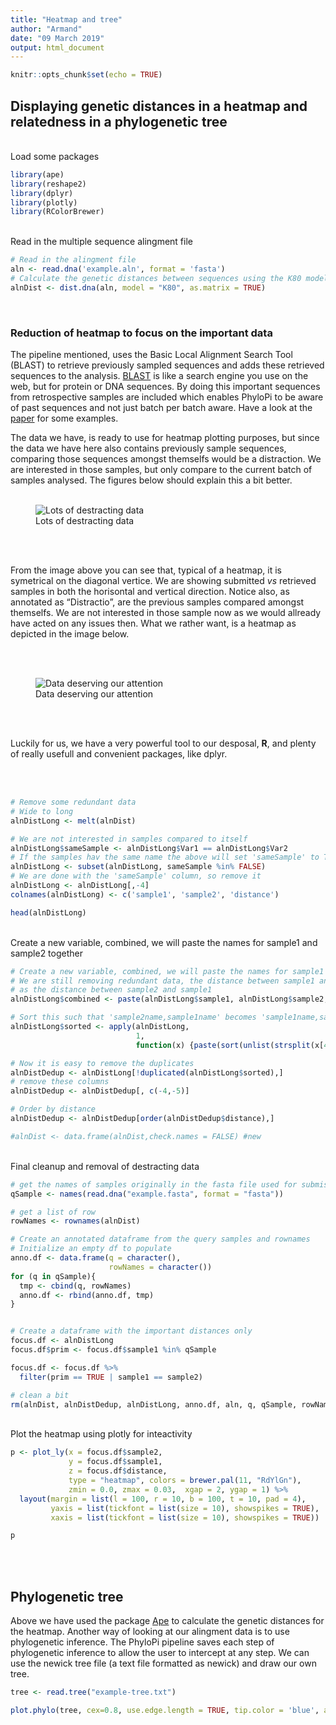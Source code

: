 ```yaml
---
title: "Heatmap and tree"
author: "Armand"
date: "09 March 2019"
output: html_document
---
```


```r
knitr::opts_chunk$set(echo = TRUE)
```

## Displaying genetic distances in a heatmap and relatedness in a phylogenetic tree
<br>
Load some packages
<br>
```r
library(ape)
library(reshape2)
library(dplyr)
library(plotly)
library(RColorBrewer)
```
<br>
Read in the multiple sequence alingment file
<br>
```r
# Read in the alingment file
aln <- read.dna('example.aln', format = 'fasta')
# Calculate the genetic distances between sequences using the K80 model, as.mattrix makes the rest easier
alnDist <- dist.dna(aln, model = "K80", as.matrix = TRUE)


```
<br>

### Reduction of heatmap to focus on the important data

The pipeline mentioned, uses the Basic Local Alignment Search Tool (BLAST) to retrieve previously sampled sequences and adds these retrieved sequences to the analysis.  [BLAST](https://blast.ncbi.nlm.nih.gov/Blast.cgi) is like a search engine you use on the web, but for protein or DNA sequences.  By doing this important sequences from retrospective samples are included which enables PhyloPi to be aware of past sequences and not just batch per batch aware.  Have a look at the [paper](https://journals.plos.org/plosone/article/comments?id=10.1371/journal.pone.0213241) for some examples.
<br>

The data we have, is ready to use for heatmap plotting purposes, but since the data we have here also contains previously sample sequences, comparing those sequences amongst themselfs would be a distraction.  We are interested in those samples, but only compare to the current batch of samples analysed.  The figures below should explain this a bit better. 
<br><br>

![Lots of destracting data](heatmap_full.png)

<br><br>

From the image above you can see that, typical of a heatmap, it is symetrical on the diagonal vertice.  We are showing submitted *vs* retrieved samples in both the horisontal and vertical direction.  Notice also, as annotated as "Distractio", are the previous samples compared amongst themselfs.  We are not interested in those sample now as we would allready have acted on any issues then.  What we rather want, is a heatmap as depicted in the image below.

<br><br>

![Data deserving our attention](heatmap_focused.png)

<br><br>

Luckily for us, we have a very powerful tool to our desposal, **R**, and plenty of really usefull and convenient packages, like dplyr.

<br><br>
```r
# Remove some redundant data
# Wide to long
alnDistLong <- melt(alnDist)

# We are not interested in samples compared to itself
alnDistLong$sameSample <- alnDistLong$Var1 == alnDistLong$Var2
# If the samples hav the same name the above will set 'sameSample' to TRUE, we keep only FALSE
alnDistLong <- subset(alnDistLong, sameSample %in% FALSE)
# We are done with the 'sameSample' column, so remove it
alnDistLong <- alnDistLong[,-4]
colnames(alnDistLong) <- c('sample1', 'sample2', 'distance')

head(alnDistLong)
```

<br>
Create a new variable, combined, we will paste the names for sample1 and sample2 together
<br>
```r
# Create a new variable, combined, we will paste the names for sample1 and sample2 together
# We are still removing redundant data, the distance between sample1 and sample2 is the same
# as the distance between sample2 and sample1
alnDistLong$combined <- paste(alnDistLong$sample1, alnDistLong$sample2, sep = ",")

# Sort this such that 'sample2name,sample1name' becomes 'sample1name,sample2name' or wise versa, but they wil now be identical
alnDistLong$sorted <- apply(alnDistLong,
                            1,
                            function(x) {paste(sort(unlist(strsplit(x[4], split=","))), collapse = ",")})

# Now it is easy to remove the duplicates
alnDistDedup <- alnDistLong[!duplicated(alnDistLong$sorted),]
# remove these columns
alnDistDedup <- alnDistDedup[, c(-4,-5)]

# Order by distance
alnDistDedup <- alnDistDedup[order(alnDistDedup$distance),]

#alnDist <- data.frame(alnDist,check.names = FALSE) #new
```
<br>
Final cleanup and removal of destracting data
<br>
```r
# get the names of samples originally in the fasta file used for submission
qSample <- names(read.dna("example.fasta", format = "fasta"))

# get a list of row
rowNames <- rownames(alnDist)

# Create an annotated dataframe from the query samples and rownames
# Initialize an empty df to populate
anno.df <- data.frame(q = character(),
                      rowNames = character())
for (q in qSample){
  tmp <- cbind(q, rowNames)
  anno.df <- rbind(anno.df, tmp)
}


# Create a dataframe with the important distances only
focus.df <- alnDistLong
focus.df$prim <- focus.df$sample1 %in% qSample

focus.df <- focus.df %>% 
  filter(prim == TRUE | sample1 == sample2)

# clean a bit
rm(alnDist, alnDistDedup, alnDistLong, anno.df, aln, q, qSample, rowNames, tmp)

```
<br>
Plot the heatmap using plotly for inteactivity
<br>
```r
p <- plot_ly(x = focus.df$sample2,
             y = focus.df$sample1,
             z = focus.df$distance,
             type = "heatmap", colors = brewer.pal(11, "RdYlGn"), 
             zmin = 0.0, zmax = 0.03,  xgap = 2, ygap = 1) %>% 
  layout(margin = list(l = 100, r = 10, b = 100, t = 10, pad = 4), 
         yaxis = list(tickfont = list(size = 10), showspikes = TRUE),
         xaxis = list(tickfont = list(size = 10), showspikes = TRUE))

p
```


<br><br>

## Phylogenetic tree

Above we have used the package [Ape](http://ape-package.ird.fr/) to calculate the genetic distances for the heatmap.  Another way of looking at our alingment data is to use phylogenetic inference. The PhyloPi pipeline saves each step of phylogenetic inference to allow the user to intercept at any step.  We can use the newick tree file (a text file formatted as newick) and draw our own tree.

```r
tree <- read.tree("example-tree.txt")

plot.phylo(tree, cex=0.8, use.edge.length = TRUE, tip.color = 'blue', align.tip.label = TRUE, show.node.label = TRUE)

```


<br><br><br><br>







